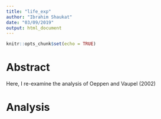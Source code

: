 ```yaml
---
title: "life_exp"
author: "Ibrahim Shaukat"
date: "03/09/2019"
output: html_document
---
```


```r
knitr::opts_chunk$set(echo = TRUE)
```

# Abstract 

Here, I re-examine the analysis of Oeppen and Vaupel (2002)

# Analysis

